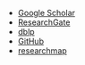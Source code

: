   * [Google Scholar](https://scholar.google.co.jp/citations?user=2Kl3qmAAAAAJ)
  * [ResearchGate](https://www.researchgate.net/profile/Tetsuya_Kanda)
  * [dblp](http://dblp2.uni-trier.de/pers/hd/k/Kanda_0001:Tetsuya)
  * [GitHub](https://github.com/tetsuyakanda)
  * [researchmap](https://researchmap.jp/t-kanda)